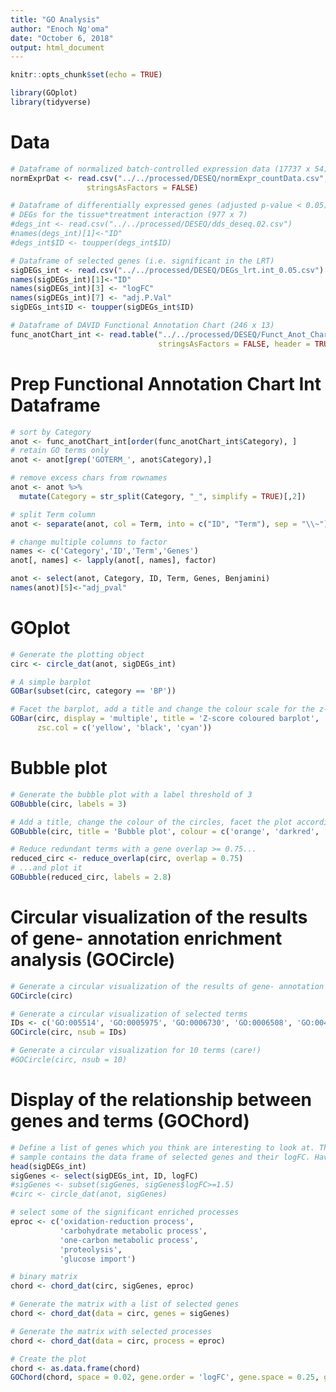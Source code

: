```yaml
---
title: "GO Analysis"
author: "Enoch Ng'oma"
date: "October 6, 2018"
output: html_document
---
```


```r
knitr::opts_chunk$set(echo = TRUE)

library(GOplot)
library(tidyverse)
```

# Data

```r
# Dataframe of normalized batch-controlled expression data (17737 x 54)
normExprDat <- read.csv("../../processed/DESEQ/normExpr_countData.csv", 
                 stringsAsFactors = FALSE)

# Dataframe of differentially expressed genes (adjusted p-value < 0.05)
# DEGs for the tissue*treatment interaction (977 x 7)
#degs_int <- read.csv("../../processed/DESEQ/dds_deseq.02.csv")
#names(degs_int)[1]<-"ID"
#degs_int$ID <- toupper(degs_int$ID)

# Dataframe of selected genes (i.e. significant in the LRT)
sigDEGs_int <- read.csv("../../processed/DESEQ/DEGs_lrt.int_0.05.csv")
names(sigDEGs_int)[1]<-"ID"
names(sigDEGs_int)[3] <- "logFC"
names(sigDEGs_int)[7] <- "adj.P.Val" 
sigDEGs_int$ID <- toupper(sigDEGs_int$ID)

# Dataframe of DAVID Functional Annotation Chart (246 x 13)
func_anotChart_int <- read.table("../../processed/DESEQ/Funct_Anot_Chart_int.txt", 
                                 stringsAsFactors = FALSE, header = TRUE,sep = "\t")
```

# Prep Functional Annotation Chart Int Dataframe

```r
# sort by Category
anot <- func_anotChart_int[order(func_anotChart_int$Category), ]
# retain GO terms only
anot <- anot[grep('GOTERM_', anot$Category),]

# remove excess chars from rownames
anot <- anot %>%
  mutate(Category = str_split(Category, "_", simplify = TRUE)[,2])

# split Term column
anot <- separate(anot, col = Term, into = c("ID", "Term"), sep = "\\~")

# change multiple columns to factor
names <- c('Category','ID','Term','Genes')
anot[, names] <- lapply(anot[, names], factor)

anot <- select(anot, Category, ID, Term, Genes, Benjamini)
names(anot)[5]<-"adj_pval"
```

# GOplot

```r
# Generate the plotting object
circ <- circle_dat(anot, sigDEGs_int)

# A simple barplot
GOBar(subset(circ, category == 'BP'))

# Facet the barplot, add a title and change the colour scale for the z-score
GOBar(circ, display = 'multiple', title = 'Z-score coloured barplot', 
      zsc.col = c('yellow', 'black', 'cyan'))
```

# Bubble plot

```r
# Generate the bubble plot with a label threshold of 3
GOBubble(circ, labels = 3)

# Add a title, change the colour of the circles, facet the plot according to the categories and change the label threshold
GOBubble(circ, title = 'Bubble plot', colour = c('orange', 'darkred', 'gold'), display = 'multiple', labels = 3)

# Reduce redundant terms with a gene overlap >= 0.75...
reduced_circ <- reduce_overlap(circ, overlap = 0.75)
# ...and plot it
GOBubble(reduced_circ, labels = 2.8)
```

# Circular visualization of the results of gene- annotation enrichment analysis (GOCircle)

```r
# Generate a circular visualization of the results of gene- annotation enrichment analysis
GOCircle(circ)

# Generate a circular visualization of selected terms
IDs <- c('GO:005514', 'GO:0005975', 'GO:0006730', 'GO:0006508', 'GO:0046323')
GOCircle(circ, nsub = IDs)

# Generate a circular visualization for 10 terms (care!)
#GOCircle(circ, nsub = 10)
```

# Display of the relationship between genes and terms (GOChord)

```r
# Define a list of genes which you think are interesting to look at. The item EC$genes of the toy 
# sample contains the data frame of selected genes and their logFC. Have a look...
head(sigDEGs_int)
sigGenes <- select(sigDEGs_int, ID, logFC)
#sigGenes <- subset(sigGenes, sigGenes$logFC>=1.5)
#circ <- circle_dat(anot, sigGenes)

# select some of the significant enriched processes
eproc <- c('oxidation-reduction process',
           'carbohydrate metabolic process',
           'one-carbon metabolic process',
           'proteolysis',
           'glucose import')

# binary matrix
chord <- chord_dat(circ, sigGenes, eproc)

# Generate the matrix with a list of selected genes
chord <- chord_dat(data = circ, genes = sigGenes)

# Generate the matrix with selected processes
chord <- chord_dat(data = circ, process = eproc)

# Create the plot
chord <- as.data.frame(chord)
GOChord(chord, space = 0.02, gene.order = 'logFC', gene.space = 0.25, gene.size = 5)

```







